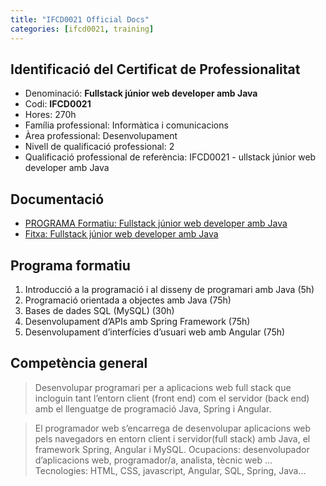 ```yaml
---
title: "IFCD0021 Official Docs"
categories: [ifcd0021, training] 
---
```


## Identificació del Certificat de Professionalitat
- Denominació: **Fullstack júnior web developer amb Java**
- Codi: **IFCD0021**
- Hores: 270h
- Família professional: Informàtica i comunicacions
- Àrea professional: Desenvolupament
- Nivell de qualificació professional: 2
- Qualificació professional de referència: IFCD0021 - ullstack júnior web developer amb Java

## Documentació


- [PROGRAMA Formatiu: Fullstack júnior web developer amb Java](/images/ifcd0021-24/IFCD0021.pdf){#ifcd0021-fitxa}
- [Fitxa: Fullstack júnior web developer amb Java](/images/ifcd0021-24/IFCD0021%20Fitxa%20web%20FULLSTACK%20J%C3%9ANIOR%20WEB%20DEVELOPER%20AMB%20JAVA.pdf){#ifcd0021-fitxa}



## Programa formatiu

1. Introducció a la programació i al disseny de programari amb Java (5h)
2. Programació orientada a objectes amb Java (75h)
3. Bases de dades SQL (MySQL) (30h)
4. Desenvolupament d'APIs amb Spring Framework (75h)
5. Desenvolupament d'interfícies d'usuari web amb Angular (75h)


## Competència general

> Desenvolupar programari per a aplicacions web full stack que incloguin tant l’entorn client (front end) com el
servidor (back end) amb el llenguatge de programació Java, Spring i Angular.

> El programador web s'encarrega de desenvolupar aplicacions web pels navegadors en entorn client i servidor(full stack) amb Java, el framework Spring, Angular i MySQL.
Ocupacions: desenvolupador d’aplicacions web, programador/a, analista, tècnic web ...
Tecnologies: HTML, CSS, javascript, Angular, SQL, Spring, Java...

